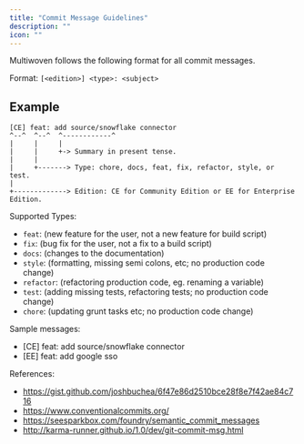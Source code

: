 ```yaml
---
title: "Commit Message Guidelines"
description: ""
icon: ""
---
```


Multiwoven follows the following format for all commit messages. 

Format: `[<edition>] <type>: <subject>`

## Example

```
[CE] feat: add source/snowflake connector
^--^  ^--^  ^------------^
|     |     |
|     |     +-> Summary in present tense.
|     |
|     +-------> Type: chore, docs, feat, fix, refactor, style, or test.
|
+-------------> Edition: CE for Community Edition or EE for Enterprise Edition.
```

Supported Types:
- `feat`: (new feature for the user, not a new feature for build script)
- `fix`: (bug fix for the user, not a fix to a build script)
- `docs`: (changes to the documentation)
- `style`: (formatting, missing semi colons, etc; no production code change)
- `refactor`: (refactoring production code, eg. renaming a variable)
- `test`: (adding missing tests, refactoring tests; no production code change)
- `chore`: (updating grunt tasks etc; no production code change)


Sample messages:
- [CE] feat: add source/snowflake connector
- [EE] feat: add google sso

References:
- https://gist.github.com/joshbuchea/6f47e86d2510bce28f8e7f42ae84c716
- https://www.conventionalcommits.org/
- https://seesparkbox.com/foundry/semantic_commit_messages
- http://karma-runner.github.io/1.0/dev/git-commit-msg.html